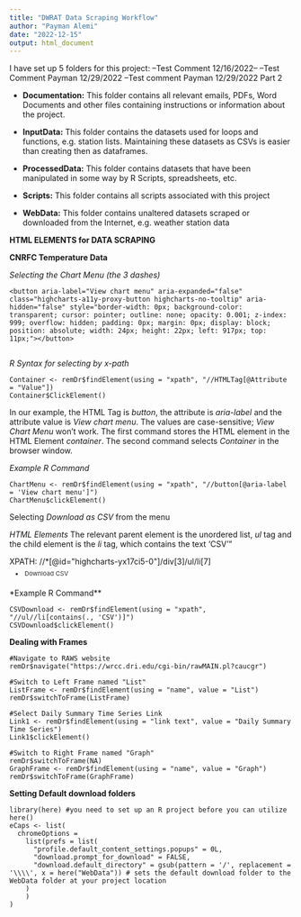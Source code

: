 ```yaml
---
title: "DWRAT Data Scraping Workflow"
author: "Payman Alemi"
date: "2022-12-15"
output: html_document
---
```

I have set up 5 folders for this project:
--Test Comment 12/16/2022--
--Test Comment Payman 12/29/2022
--Test comment Payman 12/29/2022 Part 2

* **Documentation:**
This folder contains all relevant emails, PDFs, Word Documents and other files containing instructions or information about the project.

* **InputData:**
This folder contains the datasets used for loops and functions, e.g. station lists. Maintaining these datasets as CSVs is easier than creating then as dataframes.

* **ProcessedData:** 
This folder contains datasets that have been manipulated in some way by R Scripts, spreadsheets, etc.

* **Scripts:** 
This folder contains all scripts associated with this project

* **WebData:** 
This folder contains unaltered datasets scraped or downloaded from the Internet, e.g. weather station data

**HTML ELEMENTS for DATA SCRAPING**

**CNRFC Temperature Data**

*Selecting the Chart Menu (the 3 dashes)*
```
<button aria-label="View chart menu" aria-expanded="false" class="highcharts-a11y-proxy-button highcharts-no-tooltip" aria-hidden="false" style="border-width: 0px; background-color: transparent; cursor: pointer; outline: none; opacity: 0.001; z-index: 999; overflow: hidden; padding: 0px; margin: 0px; display: block; position: absolute; width: 24px; height: 22px; left: 917px; top: 11px;"></button>
  
```
*R Syntax for selecting by x-path*
```
Container <- remDr$findElement(using = "xpath", "//HTMLTag[@Attribute = "Value"])
Container$ClickElement()
```

In our example, the HTML Tag is *button*, the attribute is *aria-label* and the attribute value is *View chart menu*. The values are case-sensitive; *View Chart Menu* won't work. The first command stores the HTML element in the HTML Element *container*. The second command selects *Container* in the browser window.

*Example R Command*
```
ChartMenu <- remDr$findElement(using = "xpath", "//button[@aria-label = 'View chart menu']")
ChartMenu$clickElement()
```

Selecting *Download as CSV* from the menu

*HTML Elements*
The relevant parent element is the unordered list, *ul* tag and the child element is the *li* tag, which contains the text 'CSV'"

XPATH: //*[@id="highcharts-yx17ci5-0"]/div[3]/ul/li[7]
<li class="highcharts-menu-item" tabindex="-1" style="cursor: pointer; padding: 0.5em 1em; color: rgb(51, 51, 51); background: none; font-size: 11px; transition: background 250ms ease 0s, color 250ms ease 0s;">Download CSV</li>

*Example R Command**
```
CSVDownload <- remDr$findElement(using = "xpath", "//ul//li[contains(., 'CSV')]")
CSVDownload$clickElement()
```

**Dealing with Frames**
```
#Navigate to RAWS website
remDr$navigate("https://wrcc.dri.edu/cgi-bin/rawMAIN.pl?caucgr")

#Switch to Left Frame named "List"
ListFrame <- remDr$findElement(using = "name", value = "List")
remDr$switchToFrame(ListFrame)

#Select Daily Summary Time Series Link
Link1 <- remDr$findElement(using = "link text", value = "Daily Summary Time Series")
Link1$clickElement()

#Switch to Right Frame named "Graph"
remDr$switchToFrame(NA)
GraphFrame <- remDr$findElement(using = "name", value = "Graph")
remDr$switchToFrame(GraphFrame)
```

**Setting Default download folders**
```
library(here) #you need to set up an R project before you can utilize here()
eCaps <- list(
  chromeOptions =
    list(prefs = list(
      "profile.default_content_settings.popups" = 0L,
      "download.prompt_for_download" = FALSE,
      "download.default_directory" = gsub(pattern = '/', replacement = '\\\\', x = here("WebData")) # sets the default download folder to the WebData folder at your project location
    )
    )
)
```

